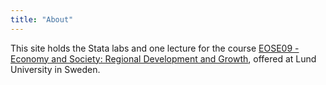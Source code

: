 ```yaml
---
title: "About"
---
```


This site holds the Stata labs and one lecture for the course [EOSE09 - Economy and Society: Regional Development and Growth](https://kursplaner.lu.se/pdf/kurs/en/EOSE09), offered at Lund University in Sweden.